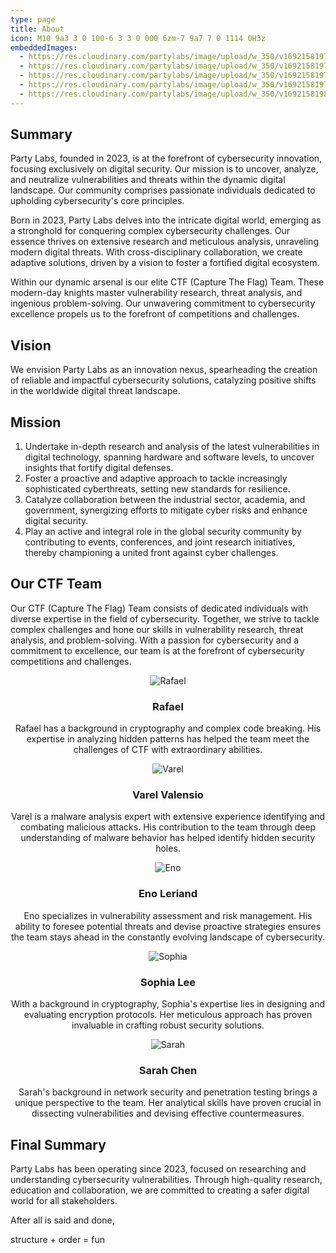 ```yaml
---
type: page
title: About
icon: M10 9a3 3 0 100-6 3 3 0 000 6zm-7 9a7 7 0 1114 0H3z
embeddedImages:
  - https://res.cloudinary.com/partylabs/image/upload/w_350/v1692158197/rafael_rprnfh.png
  - https://res.cloudinary.com/partylabs/image/upload/w_350/v1692158197/varel_vebj8o.png
  - https://res.cloudinary.com/partylabs/image/upload/w_350/v1692158197/eno_px7xia.png
  - https://res.cloudinary.com/partylabs/image/upload/w_350/v1692158197/shopia_warxnw.png
  - https://res.cloudinary.com/partylabs/image/upload/w_350/v1692158198/sarah_uc0frl.png
---
```


## Summary
Party Labs, founded in 2023, is at the forefront of cybersecurity innovation, focusing exclusively on digital security. Our mission is to uncover, analyze, and neutralize vulnerabilities and threats within the dynamic digital landscape. Our community comprises passionate individuals dedicated to upholding cybersecurity's core principles.

Born in 2023, Party Labs delves into the intricate digital world, emerging as a stronghold for conquering complex cybersecurity challenges. Our essence thrives on extensive research and meticulous analysis, unraveling modern digital threats. With cross-disciplinary collaboration, we create adaptive solutions, driven by a vision to foster a fortified digital ecosystem.

Within our dynamic arsenal is our elite CTF (Capture The Flag) Team. These modern-day knights master vulnerability research, threat analysis, and ingenious problem-solving. Our unwavering commitment to cybersecurity excellence propels us to the forefront of competitions and challenges.

## Vision
We envision Party Labs as an innovation nexus, spearheading the creation of reliable and impactful cybersecurity solutions, catalyzing positive shifts in the worldwide digital threat landscape.

## Mission
1. Undertake in-depth research and analysis of the latest vulnerabilities in digital technology, spanning hardware and software levels, to uncover insights that fortify digital defenses.
2. Foster a proactive and adaptive approach to tackle increasingly sophisticated cyberthreats, setting new standards for resilience.
3. Catalyze collaboration between the industrial sector, academia, and government, synergizing efforts to mitigate cyber risks and enhance digital security.
4. Play an active and integral role in the global security community by contributing to events, conferences, and joint research initiatives, thereby championing a united front against cyber challenges.

## Our CTF Team
Our CTF (Capture The Flag) Team consists of dedicated individuals with diverse expertise in the field of cybersecurity. Together, we strive to tackle complex challenges and hone our skills in vulnerability research, threat analysis, and problem-solving. With a passion for cybersecurity and a commitment to excellence, our team is at the forefront of cybersecurity competitions and challenges.

<div align="center">

![Rafael](https://res.cloudinary.com/partylabs/image/upload/w_350/v1692158197/rafael_rprnfh.png)
### Rafael
Rafael has a background in cryptography and complex code breaking. His expertise in analyzing hidden patterns has helped the team meet the challenges of CTF with extraordinary abilities.

![Varel](https://res.cloudinary.com/partylabs/image/upload/w_350/v1692158197/varel_vebj8o.pngi)
### Varel Valensio
Varel is a malware analysis expert with extensive experience identifying and combating malicious attacks. His contribution to the team through deep understanding of malware behavior has helped identify hidden security holes.

![Eno](https://res.cloudinary.com/partylabs/image/upload/w_350/v1692158197/eno_px7xia.png)
### Eno Leriand
Eno specializes in vulnerability assessment and risk management. His ability to foresee potential threats and devise proactive strategies ensures the team stays ahead in the constantly evolving landscape of cybersecurity.

![Sophia](https://res.cloudinary.com/partylabs/image/upload/w_350/v1692158197/shopia_warxnw.png)
### Sophia Lee
With a background in cryptography, Sophia's expertise lies in designing and evaluating encryption protocols. Her meticulous approach has proven invaluable in crafting robust security solutions.

![Sarah](https://res.cloudinary.com/partylabs/image/upload/w_350/v1692158198/sarah_uc0frl.png)
### Sarah Chen
Sarah's background in network security and penetration testing brings a unique perspective to the team. Her analytical skills have proven crucial in dissecting vulnerabilities and devising effective countermeasures.

</div>

## Final Summary
Party Labs has been operating since 2023, focused on researching and understanding cybersecurity vulnerabilities. Through high-quality research, education and collaboration, we are committed to creating a safer digital world for all stakeholders.

<span>After all is said and done, </span>

<span className="text-primary">structure</span>
<span> + </span>
<span className="text-secondary">order</span>
<span> = </span>
<span className="text-tertiary"> fun</span>
